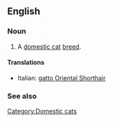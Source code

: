 ==English==

===Noun===
{{en-noun|sg=[[Oriental Shorthair]]}}

# A [[domestic cat]] [[breed]].

====Translations====
{{top}}
*Italian: [[gatto Oriental Shorthair]]
{{mid}}

{{bottom}}

===See also===
{{Wikipedia|Oriental Shorthair}}
{{commonscat|Oriental Shorthair}}

[[Category:Domestic cats]]